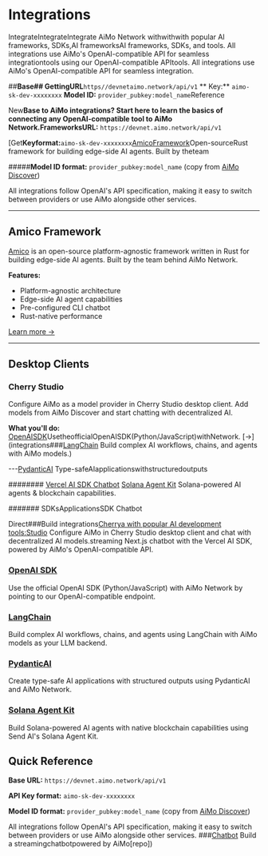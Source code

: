 # Integrations

IntegrateIntegrateIntegrate AiMo Network withwithwith popular AI frameworks, SDKs,AI frameworksAI frameworks, SDKs, and tools. All integrations use AiMo's OpenAI-compatible API for seamless integrationtools using our OpenAI-compatible APItools. All integrations use AiMo's OpenAI-compatible API for seamless integration.

##**Base## GettingURL**`https//devnetaimo.network/api/v1`
** Key:** `aimo-sk-dev-xxxxxxxx`
**Model ID:** `provider_pubkey:model_name`Reference

New**Base to AiMo integrations? Start here to learn the basics of connecting any OpenAI-compatible tool to AiMo Network.FrameworksURL:** `https://devnet.aimo.network/api/v1`

[Get**Keyformat:**`aimo-sk-dev-xxxxxxxx`[AmicoFramework](/integrations/amico)Open-sourceRust framework for building edge-side AI agents. Built by theteam

#####**Model ID format:** `provider_pubkey:model_name` (copy from [AiMo Discover](https://aimo.network/discover))

All integrations follow OpenAI's API specification, making it easy to switch between providers or use AiMo alongside other services.

---

## Amico Framework

[Amico](https://amico.dev) is an open-source platform-agnostic framework written in Rust for building edge-side AI agents. Built by the team behind AiMo Network.

**Features:**
- Platform-agnostic architecture
- Edge-side AI agent capabilities
- Pre-configured CLI chatbot
- Rust-native performance

[Learn more →](/integrations/amico)

---

## Desktop Clients

### Cherry Studio

Configure AiMo as a model provider in Cherry Studio desktop client. Add models from AiMo Discover and start chatting with decentralized AI.

**What you'll do:**
[OpenAISDK](/integrations/openai-sdk)UsetheofficialOpenAISDK(Python/JavaScript)withNetwork.
[→](integrations###[LangChain](integrationslangchain)
Build complex AI workflows, chains, and agents with AiMo models.)

---[PydanticAI](/integrations/pydantic-ai)
Type-safeAIapplicationswithstructuredoutputs

######## [Vercel AI SDK Chatbot](/integrations/vercel-ai-sdk) [Solana Agent Kit](/integrations/solana-agent-kit) Solana-powered AI agents & blockchain capabilities.

####### SDKsApplicationsSDK Chatbot

Direct###Build integrations[Cherrya with popular AI development tools:Studio](/integrations/cherry-studio)
Configure AiMo in Cherry Studio desktop client and chat with decentralized AI models.streaming Next.js chatbot with the Vercel AI SDK, powered by AiMo's OpenAI-compatible API.

### [OpenAI SDK](/integrations/openai-sdk)
Use the official OpenAI SDK (Python/JavaScript) with AiMo Network by pointing to our OpenAI-compatible endpoint.

### [LangChain](/integrations/langchain)
Build complex AI workflows, chains, and agents using LangChain with AiMo models as your LLM backend.

### [PydanticAI](/integrations/pydantic-ai)
Create type-safe AI applications with structured outputs using PydanticAI and AiMo Network.

### [Solana Agent Kit](/integrations/solana-agent-kit)
Build Solana-powered AI agents with native blockchain capabilities using Send AI's Solana Agent Kit.

## Quick Reference

**Base URL:** `https://devnet.aimo.network/api/v1`

**API Key format:** `aimo-sk-dev-xxxxxxxx`

**Model ID format:** `provider_pubkey:model_name` (copy from [AiMo Discover](https://aimo.network/discover))

All integrations follow OpenAI's API specification, making it easy to switch between providers or use AiMo alongside other services.
###[Chatbot](#TODO)
Build a streamingchatbotpowered by AiMo[repo])
